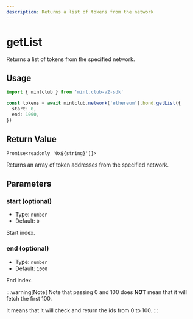 ```yaml
---
description: Returns a list of tokens from the network
---
```


# getList

Returns a list of tokens from the specified network.

## Usage

```ts twoslash [example.ts]
import { mintclub } from 'mint.club-v2-sdk'

const tokens = await mintclub.network('ethereum').bond.getList({
  start: 0,
  end: 1000,
})
```

## Return Value

`Promise<readonly '0x${string}'[]>`

Returns an array of token addresses from the specified network.

## Parameters

### start (optional)

- Type: `number`
- Default: `0`

Start index.

### end (optional)

- Type: `number`
- Default: `1000`

End index.

:::warning[Note]
Note that passing 0 and 100 does **NOT** mean that it will fetch the first 100.

It means that it will check and return the ids from 0 to 100.
:::
